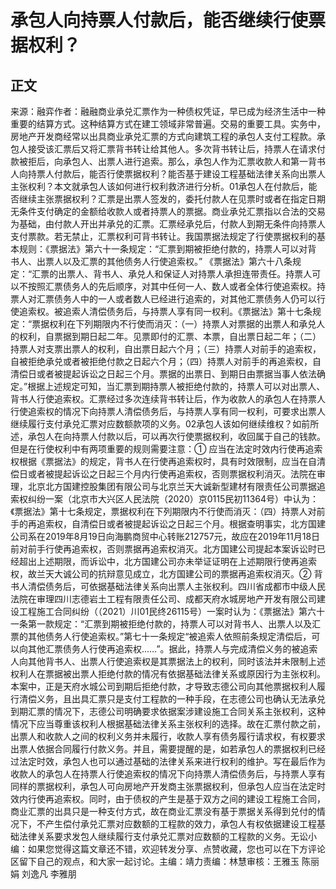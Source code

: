# 承包人向持票人付款后，能否继续行使票据权利？
## 正文
来源：融弈作者：融融商业承兑汇票作为一种债权凭证，早已成为经济生活中一种重要的结算方式。这种结算方式在建工领域非常普遍。交易的重要工具。实务中，房地产开发商经常以出具商业承兑汇票的方式向建筑工程的承包人支付工程款。承包人接受该汇票后又将汇票背书转让给其他人。多次背书转让后，持票人在请求付款被拒后，向承包人、出票人进行追索。那么，承包人作为汇票收款人和第一背书人向持票人付款后，能否行使票据权利？能否基于建设工程基础法律关系向出票人主张权利？本文就承包人该如何进行权利救济进行分析。01承包人在付款后，能否继续主张票据权利？汇票是出票人签发的，委托付款人在见票时或者在指定日期无条件支付确定的金额给收款人或者持票人的票据。商业承兑汇票指以合法的交易为基础，由付款人开出并承兑的汇票。汇票经承兑后，付款人到期无条件向持票人支付票款。若无禁止，汇票权利可背书转让。我国票据法规定了行使票据权利的基本规则：《票据法》第六十一条规定：“汇票到期被拒绝付款的，持票人可以对背  书人、出票人以及汇票的其他债务人行使追索权。”  《票据法》第六十八条规定：“汇票的出票人、背书人、承兑人和保证人对持票人承担连带责任。持票人可以不按照汇票债务人的先后顺序，对其中任何一人、数人或者全体行使追索权。持票人对汇票债务人中的一人或者数人已经进行追索的，对其他汇票债务人仍可以行使追索权。被追索人清偿债务后，与持票人享有同一权利。《票据法》第十七条规定：“票据权利在下列期限内不行使而消灭：（一）持票人对票据的出票人和承兑人的权利，自票据到期日起二年。见票即付的汇票、本票，自出票日起二年；（二）持票人对支票出票人的权利，自出票日起六个月；（三）持票人对前手的追索权，自被拒绝承兑或者被拒绝付款之日起六个月；（四）持票人对前手的再追索权，自清偿日或者被提起诉讼之日起三个月。票据的出票日、到期日由票据当事人依法确定。”根据上述规定可知，当汇票到期持票人被拒绝付款的，持票人可以对出票人、背书人行使追索权。汇票经过多次连续背书转让后，作为收款人的承包人在持票人行使追索权的情况下向持票人清偿债务后，与持票人享有同一权利，可要求出票人继续履行支付承兑汇票对应数额款项的义务。02承包人该如何继续维权？如前所述，承包人在向持票人付款以后，可以再次行使票据权利，收回属于自己的钱款。但是在行使权利中有两项重要的规则需要注意：① 应当在法定时效内行使再追索权根据《票据法》的规定，背书人在行使再追索权时，具有时效限制，应当在自清偿日或者被提起诉讼之日起三个月内行使再追索权，否则票据权利消灭。法院在审理，北京北方国建控股集团有限公司与北京兰天大诚新型建材有限责任公司票据追索权纠纷一案（北京市大兴区人民法院（2020）京0115民初11364号）中认为：《票据法》第十七条规定，票据权利在下列期限内不行使而消灭：（四）持票人对前手的再追索权，自清偿日或者被提起诉讼之日起三个月。根据查明事实，北方国建公司系在2019年8月19日向海鹏商贸中心转账212757元，故应在2019年11月18日前对前手行使再追索权，否则票据再追索权消灭。北方国建公司提起本案诉讼时已经超出上述期限，而诉讼中，北方国建公司亦未举证证明在上述期限行使再追索权，故兰天大诚公司的抗辩意见成立，北方国建公司的票据再追索权消灭。② 背书人清偿债务后，可依据基础法律关系向出票人主张权利。四川省成都市中级人民法院在审理四川志德岩土工程有限责任公司、成都天府水城房地产开发有限公司建设工程施工合同纠纷（（2021）川01民终26115号）一案时认为：《票据法》第六十一条第一款规定：“汇票到期被拒绝付款的，持票人可以对背书人、出票人以及汇票的其他债务人行使追索权。”第七十一条规定“被追索人依照前条规定清偿后，可以向其他汇票债务人行使再追索权……”。据此，持票人与完成清偿义务的被追索人向其他背书人、出票人行使追索权是其票据法上的权利，同时该法并未限制上述权利人在票据被出票人拒绝付款的情况有依据基础法律关系或原因行为主张权利。本案中，正是天府水城公司到期后拒绝付款，才导致志德公司向其他票据权利人履行清偿义务，且出具汇票只是支付工程款的一种手段，在志德公司也确认无法承兑到期汇票的情况下，志德公司明确要求依据案涉建设施工合同关系主张权利，这种情况下应当尊重该权利人根据基础法律关系主张权利的选择。故在汇票付款之前，出票人和收款人之间的权利义务并未履行，收款人享有债务履行请求权，有权要求出票人依据合同履行付款义务。并且，需要提醒的是，如若承包人的票据权利已经过法定时效，承包人也可以通过基础的法律关系来进行权利的维护。写在最后作为收款人的承包人在持票人行使追索权的情况下向持票人清偿债务后，与持票人享有同样的票据权利，承包人可向房地产开发商主张票据权利，但承包人应当在法定时效内行使再追索权。同时，由于债权的产生是基于双方之间的建设工程施工合同，商业汇票的出具只是一种支付方式，故在商业汇票没有基于票据关系得到兑付的情况下，不产生偿付承兑汇票对应数额的工程款的效力，承包人有权依据建设工程基础法律关系要求发包人继续履行支付承兑汇票对应数额的工程款的义务。无讼小编：如果您觉得这篇文章还不错，欢迎转发分享、点赞收藏，您也可以在下方评论区留下自己的观点，和大家一起讨论。主编：靖力责编：林慧审核：王雅玉 陈丽娟 刘逸凡 李雅朋